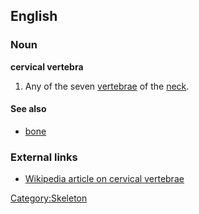 ==English==
===Noun===
'''cervical vertebra'''

#Any of the seven [[vertebrae]] of the [[neck]].

====See also====
*[[bone]]

===External links===
*[[w:cervical vertebrae|Wikipedia article on cervical vertebrae]]

[[Category:Skeleton]]